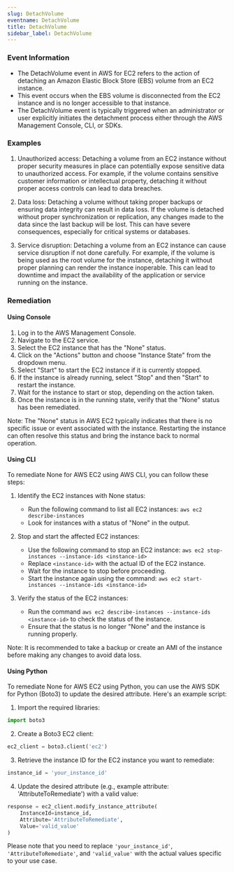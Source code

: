 ```yaml
--- 
slug: DetachVolume
eventname: DetachVolume
title: DetachVolume
sidebar_label: DetachVolume
---
```

                       
### Event Information

- The DetachVolume event in AWS for EC2 refers to the action of detaching an Amazon Elastic Block Store (EBS) volume from an EC2 instance.
- This event occurs when the EBS volume is disconnected from the EC2 instance and is no longer accessible to that instance.
- The DetachVolume event is typically triggered when an administrator or user explicitly initiates the detachment process either through the AWS Management Console, CLI, or SDKs.


### Examples

1. Unauthorized access: Detaching a volume from an EC2 instance without proper security measures in place can potentially expose sensitive data to unauthorized access. For example, if the volume contains sensitive customer information or intellectual property, detaching it without proper access controls can lead to data breaches.

2. Data loss: Detaching a volume without taking proper backups or ensuring data integrity can result in data loss. If the volume is detached without proper synchronization or replication, any changes made to the data since the last backup will be lost. This can have severe consequences, especially for critical systems or databases.

3. Service disruption: Detaching a volume from an EC2 instance can cause service disruption if not done carefully. For example, if the volume is being used as the root volume for the instance, detaching it without proper planning can render the instance inoperable. This can lead to downtime and impact the availability of the application or service running on the instance.

### Remediation

#### Using Console

1. Log in to the AWS Management Console.
2. Navigate to the EC2 service.
3. Select the EC2 instance that has the "None" status.
4. Click on the "Actions" button and choose "Instance State" from the dropdown menu.
5. Select "Start" to start the EC2 instance if it is currently stopped.
6. If the instance is already running, select "Stop" and then "Start" to restart the instance.
7. Wait for the instance to start or stop, depending on the action taken.
8. Once the instance is in the running state, verify that the "None" status has been remediated.

Note: The "None" status in AWS EC2 typically indicates that there is no specific issue or event associated with the instance. Restarting the instance can often resolve this status and bring the instance back to normal operation.

#### Using CLI

To remediate None for AWS EC2 using AWS CLI, you can follow these steps:

1. Identify the EC2 instances with None status:
   - Run the following command to list all EC2 instances: `aws ec2 describe-instances`
   - Look for instances with a status of "None" in the output.

2. Stop and start the affected EC2 instances:
   - Use the following command to stop an EC2 instance: `aws ec2 stop-instances --instance-ids <instance-id>`
   - Replace `<instance-id>` with the actual ID of the EC2 instance.
   - Wait for the instance to stop before proceeding.
   - Start the instance again using the command: `aws ec2 start-instances --instance-ids <instance-id>`

3. Verify the status of the EC2 instances:
   - Run the command `aws ec2 describe-instances --instance-ids <instance-id>` to check the status of the instance.
   - Ensure that the status is no longer "None" and the instance is running properly.

Note: It is recommended to take a backup or create an AMI of the instance before making any changes to avoid data loss.

#### Using Python

To remediate None for AWS EC2 using Python, you can use the AWS SDK for Python (Boto3) to update the desired attribute. Here's an example script:

1. Import the required libraries:
```python
import boto3
```

2. Create a Boto3 EC2 client:
```python
ec2_client = boto3.client('ec2')
```

3. Retrieve the instance ID for the EC2 instance you want to remediate:
```python
instance_id = 'your_instance_id'
```

4. Update the desired attribute (e.g., example attribute: 'AttributeToRemediate') with a valid value:
```python
response = ec2_client.modify_instance_attribute(
    InstanceId=instance_id,
    Attribute='AttributeToRemediate',
    Value='valid_value'
)
```

Please note that you need to replace `'your_instance_id'`, `'AttributeToRemediate'`, and `'valid_value'` with the actual values specific to your use case.


 